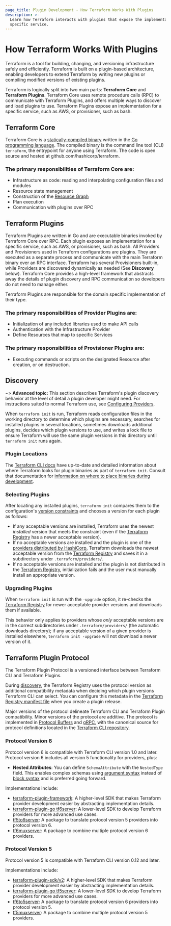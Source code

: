 ```yaml
---
page_title: Plugin Development - How Terraform Works With Plugins
description: >-
  Learn how Terraform interacts with plugins that expose the implementation of a
  specific service.
---
```


# How Terraform Works With Plugins

Terraform is a tool for building, changing, and versioning infrastructure safely
and efficiently. Terraform is built on a plugin-based architecture, enabling
developers to extend Terraform by writing new plugins or compiling modified
versions of existing plugins.

Terraform is logically split into two main parts: **Terraform Core** and
**Terraform Plugins**. Terraform Core uses remote procedure calls (RPC) to
communicate with Terraform Plugins, and offers multiple ways to discover and
load plugins to use.  Terraform Plugins expose an implementation for a specific
service, such as AWS, or provisioner, such as bash.

## Terraform Core

Terraform Core is a [statically-compiled binary][0] written in the [Go
programming language][1]. The compiled binary is the command line tool (CLI)
`terraform`, the entrypoint for anyone using Terraform. The code is open source
and hosted at github.com/hashicorp/terraform.

### The primary responsibilities of Terraform Core are:

- Infrastructure as code: reading and interpolating configuration files and
  modules
- Resource state management
- Construction of the [Resource Graph](/internals/graph)
- Plan execution
- Communication with plugins over RPC

## Terraform Plugins

Terraform Plugins are written in Go and are executable binaries invoked by
Terraform Core over RPC. Each plugin exposes an implementation for a specific
service, such as AWS, or provisioner, such as bash. All Providers and
Provisioners used in Terraform configurations are plugins. They are executed as
a separate process and communicate with the main Terraform binary over an RPC
interface. Terraform has several Provisioners built-in, while Providers are
discovered dynamically as needed (See **Discovery** below). Terraform Core provides
a high-level framework that abstracts away the details of plugin discovery and
RPC communication so developers do not need to manage either.

Terraform Plugins are responsible for the domain specific implementation of
their type.

### The primary responsibilities of Provider Plugins are:

- Initialization of any included libraries used to make API calls
- Authentication with the Infrastructure Provider
- Define Resources that map to specific Services

### The primary responsibilities of Provisioner Plugins are:

- Executing commands or scripts on the designated Resource after creation, or on
  destruction.

## Discovery

~> **Advanced topic:** This section describes Terraform's plugin discovery
behavior at the level of detail a plugin developer might need. For instructions
suited to normal Terraform use, see [Configuring Providers](/language/providers/configuration).

When `terraform init` is run, Terraform reads configuration files in the working
directory to determine which plugins are necessary, searches for installed
plugins in several locations, sometimes downloads additional plugins, decides
which plugin versions to use, and writes a lock file to ensure Terraform will
use the same plugin versions in this directory until `terraform init` runs
again.

### Plugin Locations

The [Terraform CLI
docs](/cli/config/config-file#provider-installation)
have up-to-date and detailed information about where Terraform looks for plugin
binaries as part of `terraform init`. Consult that documentation for
[information on where to place binaries during
development](/cli/config/config-file#development-overrides-for-provider-developers).

### Selecting Plugins

After locating any installed plugins, `terraform init` compares them to the
configuration's [version constraints](/language/providers/configuration#provider-versions)
and chooses a version for each plugin as follows:

- If any acceptable versions are installed, Terraform uses the newest
  _installed_ version that meets the constraint (even if the
  [Terraform Registry](https://registry.terraform.io/)
  has a newer acceptable version).
- If no acceptable versions are installed and the plugin is one of the
  [providers distributed by HashiCorp](/language/providers), Terraform
  downloads the newest acceptable version from the [Terraform Registry](https://registry.terraform.io/)
  and saves it in a subdirectory under `.terraform/providers/`.
- If no acceptable versions are installed and the plugin is not distributed in
  the [Terraform Registry](https://registry.terraform.io/), initialization
  fails and the user must manually install an appropriate version.

### Upgrading Plugins

When `terraform init` is run with the `-upgrade` option, it re-checks the
[Terraform Registry](https://registry.terraform.io/) for newer acceptable
provider versions and downloads them if available.

This behavior only applies to providers whose _only_ acceptable versions are in
the correct subdirectories under `.terraform/providers/` (the automatic downloads
directory); if any acceptable version of a given provider is installed
elsewhere, `terraform init -upgrade` will not download a newer version of it.

## Terraform Plugin Protocol

The Terraform Plugin Protocol is a versioned interface between Terraform CLI and Terraform Plugins.

During [discovery](#discovery), the Terraform Registry uses the protocol version as additional compatibility metadata when deciding which plugin versions Terraform CLI can select. You can configure this metadata in the [Terraform Registry manifest file](/registry/providers/publishing#terraform-registry-manifest-file) when you create a plugin release.

Major versions of the protocol delineate Terraform CLI and Terraform Plugin compatibility. Minor versions of the protocol are additive. The protocol is implemented in [Protocol Buffers](https://developers.google.com/protocol-buffers) and [gRPC](https://grpc.io/), with the canonical source for protocol definitions located in the [Terraform CLI repository](https://github.com/hashicorp/terraform/tree/main/docs/plugin-protocol).

### Protocol Version 6

Protocol version 6 is compatible with Terraform CLI version 1.0 and later. Protocol version 6 includes all version 5 functionality for providers, plus:

* **Nested Attributes**: You can define `SchemaAttribute` with the `NestedType` field. This enables complex schemas using [argument syntax](/language/syntax/configuration#arguments) instead of [block syntax](/language/syntax/configuration#blocks) and is preferred going forward.

Implementations include:

* [terraform-plugin-framework](./framework): A higher-level SDK that makes Terraform provider development easier by abstracting implementation details.
* [terraform-plugin-go tf6server](https://pkg.go.dev/github.com/hashicorp/terraform-plugin-go/tfprotov6/tf6server): A lower-level SDK to develop Terraform providers for more advanced use cases.
* [tf5to6server](./mux/translating-protocol-version-5-to-6): A package to translate protocol version 5 providers into protocol version 6.
* [tf6muxserver](./mux/combining-protocol-version-6-providers): A package to combine multiple protocol version 6 providers.

### Protocol Version 5

Protocol version 5 is compatible with Terraform CLI version 0.12 and later.

Implementations include:

* [terraform-plugin-sdk/v2](./sdkv2/sdkv2-intro): A higher-level SDK that makes Terraform provider development easier by abstracting implementation details.
* [terraform-plugin-go tf5server](https://pkg.go.dev/github.com/hashicorp/terraform-plugin-go/tfprotov5/tf5server): A lower-level SDK to develop Terraform providers for more advanced use cases.
* [tf6to5server](./mux/translating-protocol-version-6-to-5): A package to translate protocol version 6 providers into protocol version 5.
* [tf5muxserver](./mux/combining-protocol-version-5-providers): A package to combine multiple protocol version 5 providers.

[0]: https://en.wikipedia.org/wiki/Static_build#Static_building

[1]: https://golang.org/
